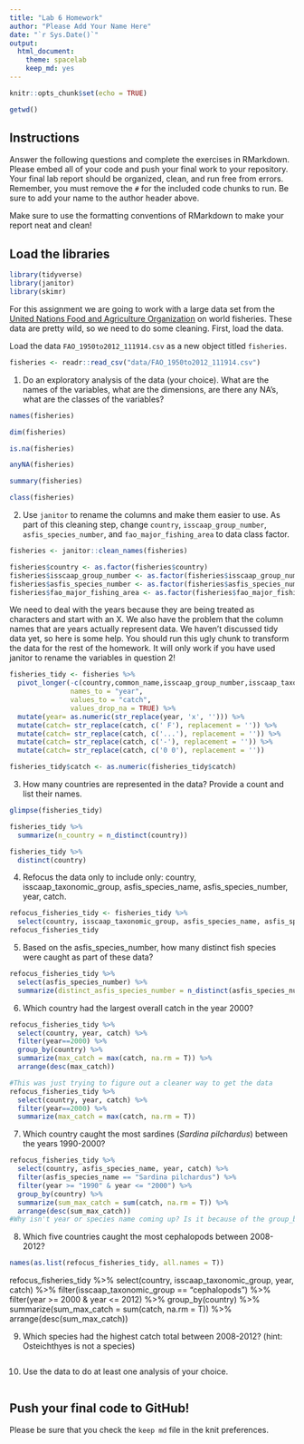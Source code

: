 ```yaml
---
title: "Lab 6 Homework"
author: "Please Add Your Name Here"
date: "`r Sys.Date()`"
output:
  html_document: 
    theme: spacelab
    keep_md: yes
---
```


```r
knitr::opts_chunk$set(echo = TRUE)
```

```r
getwd()
```


## Instructions
Answer the following questions and complete the exercises in RMarkdown. Please embed all of your code and push your final work to your repository. Your final lab report should be organized, clean, and run free from errors. Remember, you must remove the `#` for the included code chunks to run. Be sure to add your name to the author header above.  

Make sure to use the formatting conventions of RMarkdown to make your report neat and clean!  

## Load the libraries
```r
library(tidyverse)
library(janitor)
library(skimr)
```

For this assignment we are going to work with a large data set from the [United Nations Food and Agriculture Organization](http://www.fao.org/about/en/) on world fisheries. These data are pretty wild, so we need to do some cleaning. First, load the data.  

Load the data `FAO_1950to2012_111914.csv` as a new object titled `fisheries`.
```r
fisheries <- readr::read_csv("data/FAO_1950to2012_111914.csv")
```

1. Do an exploratory analysis of the data (your choice). What are the names of the variables, what are the dimensions, are there any NA's, what are the classes of the variables?  
```r
names(fisheries)
```
```r
dim(fisheries)
```
```r
is.na(fisheries)
```
```r
anyNA(fisheries)
```
```r
summary(fisheries)
```
```r
class(fisheries)
```


2. Use `janitor` to rename the columns and make them easier to use. As part of this cleaning step, change `country`, `isscaap_group_number`, `asfis_species_number`, and `fao_major_fishing_area` to data class factor. 
```r
fisheries <- janitor::clean_names(fisheries)
```

```r
fisheries$country <- as.factor(fisheries$country)
fisheries$isscaap_group_number <- as.factor(fisheries$isscaap_group_number)
fisheries$asfis_species_number <- as.factor(fisheries$asfis_species_number)
fisheries$fao_major_fishing_area <- as.factor(fisheries$fao_major_fishing_area)
```

We need to deal with the years because they are being treated as characters and start with an X. We also have the problem that the column names that are years actually represent data. We haven't discussed tidy data yet, so here is some help. You should run this ugly chunk to transform the data for the rest of the homework. It will only work if you have used janitor to rename the variables in question 2!
```r
fisheries_tidy <- fisheries %>% 
  pivot_longer(-c(country,common_name,isscaap_group_number,isscaap_taxonomic_group,asfis_species_number,asfis_species_name,fao_major_fishing_area,measure),
               names_to = "year",
               values_to = "catch",
               values_drop_na = TRUE) %>% 
  mutate(year= as.numeric(str_replace(year, 'x', ''))) %>% 
  mutate(catch= str_replace(catch, c(' F'), replacement = '')) %>% 
  mutate(catch= str_replace(catch, c('...'), replacement = '')) %>% 
  mutate(catch= str_replace(catch, c('-'), replacement = '')) %>% 
  mutate(catch= str_replace(catch, c('0 0'), replacement = ''))

fisheries_tidy$catch <- as.numeric(fisheries_tidy$catch)
```

3. How many countries are represented in the data? Provide a count and list their names.
```r
glimpse(fisheries_tidy)
```

```r
fisheries_tidy %>%
  summarize(n_country = n_distinct(country))
```
```r
fisheries_tidy %>%
  distinct(country)
```

4. Refocus the data only to include only: country, isscaap_taxonomic_group, asfis_species_name, asfis_species_number, year, catch.
```r
refocus_fisheries_tidy <- fisheries_tidy %>%
  select(country, isscaap_taxonomic_group, asfis_species_name, asfis_species_number, year, catch)
refocus_fisheries_tidy
```

5. Based on the asfis_species_number, how many distinct fish species were caught as part of these data?
```r
refocus_fisheries_tidy %>%
  select(asfis_species_number) %>%
  summarize(distinct_asfis_species_number = n_distinct(asfis_species_number))
```

6. Which country had the largest overall catch in the year 2000?
```r
refocus_fisheries_tidy %>%
  select(country, year, catch) %>%
  filter(year==2000) %>%
  group_by(country) %>% 
  summarize(max_catch = max(catch, na.rm = T)) %>% 
  arrange(desc(max_catch))
```
```r
#This was just trying to figure out a cleaner way to get the data
refocus_fisheries_tidy %>%
  select(country, year, catch) %>%
  filter(year==2000) %>%
  summarize(max_catch = max(catch, na.rm = T))
```


7. Which country caught the most sardines (_Sardina pilchardus_) between the years 1990-2000?
```r
refocus_fisheries_tidy %>% 
  select(country, asfis_species_name, year, catch) %>% 
  filter(asfis_species_name == "Sardina pilchardus") %>%
  filter(year >= "1990" & year <= "2000") %>% 
  group_by(country) %>% 
  summarize(sum_max_catch = sum(catch, na.rm = T)) %>% 
  arrange(desc(sum_max_catch))
#Why isn't year or species name coming up? Is it because of the group_by?
```

8. Which five countries caught the most cephalopods between 2008-2012?
```r
names(as.list(refocus_fisheries_tidy, all.names = T))
```

refocus_fisheries_tidy %>%
  select(country, isscaap_taxonomic_group, year, catch) %>% 
  filter(isscaap_taxonomic_group == "cephalopods") %>%
  filter(year >= 2000 & year <= 2012) %>%
  group_by(country) %>% 
  summarize(sum_max_catch = sum(catch, na.rm = T)) %>% 
  arrange(desc(sum_max_catch))

9. Which species had the highest catch total between 2008-2012? (hint: Osteichthyes is not a species)
```r

```

10. Use the data to do at least one analysis of your choice.
```r

```

## Push your final code to GitHub!
Please be sure that you check the `keep md` file in the knit preferences.   
